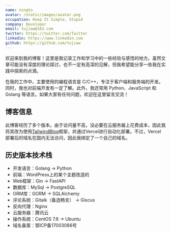 ```yaml
---
name: ningto
avatar: /static/images/avatar.png
occupation: Keep It Simple, Stupid
company: Developer
email: tujiaw@163.com
twitter: https://twitter.com/Twitter
linkedin: https://www.linkedin.com
github: https://github.com/tujiaw
---
```


欢迎来到我的博客！这里是我记录工作和学习中的一些经验与感悟的地方。虽然文章可能没有深度的理论探讨，也不一定有高深的见解，但我希望能分享一些我在实践中探索的点滴。

在我的工作中，主要使用的编程语言是 C/C++，专注于客户端和服务端的开发。同时，我也对前端开发有一定了解。此外，我还常用 Python、JavaScript 和 Golang 等语言。如果大家有任何问题，欢迎在这里留言交流！

## 博客信息
此博客经历了多个版本。由于访问量不高，没必要在云服务器上花费成本，因此我将其改为使用[TailwindBlog](https://github.com/timlrx/tailwind-nextjs-starter-blog)框架，并通过Vercel进行自动化部署。不过，Vercel 部署后的域名在国内无法访问，因此我绑定了一个自己的域名。

## 历史版本技术栈
* 开发语言：Golang -> Python
* 前端：WordPress上的某个主题改造的
* Web框架：Gin -> FastAPI
* 数据库：MySql -> PostgreSQL
* ORM库：GORM -> SQLAlchemy
* 评论系统：Gitalk（备选畅言） -> Giscus
* 反向代理：Nginx
* 云服务器：腾讯云
* 操作系统：CentOS 7.6 -> Ubuntu
* 域名备案：鄂ICP备17003086号